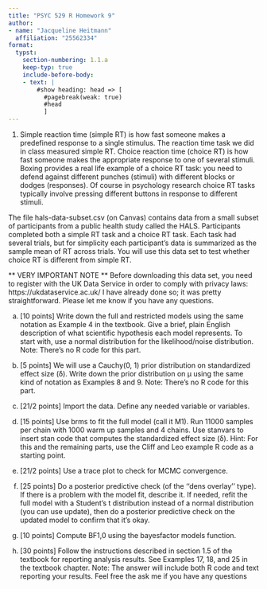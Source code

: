 ```yaml
---
title: "PSYC 529 R Homework 9"
author: 
- name: "Jacqueline Heitmann"
  affiliation: "25562334"
format: 
  typst: 
    section-numbering: 1.1.a
    keep-typ: true
    include-before-body: 
    - text: |
        #show heading: head => [
          #pagebreak(weak: true)
          #head
          ]
---
```


1. Simple reaction time (simple RT) is how fast someone makes a predefined response to a single
stimulus. The reaction time task we did in class measured simple RT. Choice reaction time (choice
RT) is how fast someone makes the appropriate response to one of several stimuli. Boxing provides
a real life example of a choice RT task: you need to defend against different punches (stimuli) with
different blocks or dodges (responses). Of course in psychology research choice RT tasks typically
involve pressing different buttons in response to different stimuli.

The file hals-data-subset.csv (on Canvas) contains data from a small subset of participants from
a public health study called the HALS. Participants completed both a simple RT task and a choice
RT task. Each task had several trials, but for simplicity each participant’s data is summarized as the
sample mean of RT across trials. You will use this data set to test whether choice RT is different from
simple RT.

** VERY IMPORTANT NOTE ** Before downloading this data set, you need to register with
the UK Data Service in order to comply with privacy laws: https://ukdataservice.ac.uk/
I have already done so; it was pretty straightforward. Please let me know if you have any questions.

(a) [10 points] Write down the full and restricted models using the same notation as Example 4 in
the textbook. Give a brief, plain English description of what scientific hypothesis each model
represents. To start with, use a normal distribution for the likelihood/noise distribution. Note:
There’s no R code for this part.

(b) [5 points] We will use a Cauchy(0, 1) prior distribution on standardized effect size (δ). Write
down the prior distribution on µ using the same kind of notation as Examples 8 and 9. Note:
There’s no R code for this part.

(c) [21/2 points] Import the data. Define any needed variable or variables.

(d) [15 points] Use brms to fit the full model (call it M1). Run 11000 samples per chain with 1000
warm up samples and 4 chains. Use stanvars to insert stan code that computes the standardized
effect size (δ). Hint: For this and the remaining parts, use the Cliff and Leo example R code as
a starting point.

(e) [21/2 points] Use a trace plot to check for MCMC convergence.

(f) [25 points] Do a posterior predictive check (of the ‘‘dens overlay’’ type). If there is a problem
with the model fit, describe it. If needed, refit the full model with a Student’s t distribution
instead of a normal distribution (you can use update), then do a posterior predictive check on
the updated model to confirm that it’s okay.

(g) [10 points] Compute BF1,0 using the bayesfactor models function.

(h) [30 points] Follow the instructions described in section 1.5 of the textbook for reporting analysis
results. See Examples 17, 18, and 25 in the textbook chapter. Note: The answer will include
both R code and text reporting your results. Feel free the ask me if you have any questions